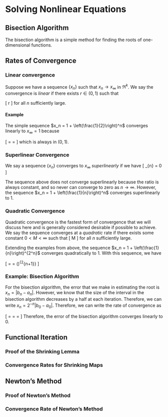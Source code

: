 # Solving Nonlinear Equations

## Bisection Algorithm

The bisection algorithm is a simple method for finding the roots of one-dimensional functions. 

## Rates of Convergence

### Linear convergence

Suppose we have a sequence $\{x_n\}$ such that $x_n\rightarrow x_\infty$ in $\mathfrak{R}^k$. We say the convergence is *linear* if there exists $r\in(0, 1)$ such that 

\[
\frac{\|x_{n+1}-x_\infty\|}{\|x_n-x_\infty\|}\leq r
\]
for all $n$ sufficiently large.

#### Example

The simple sequence $x_n = 1 + \left(\frac{1}{2}\right)^n$ converges linearly to $x_\infty = 1$ because

\[
\frac{\|x_{n+1}-x_\infty\|}{\|x_n-x_\infty\|}
=
\frac{\left(\frac{1}{2}\right)^{n+1}}{\left(\frac{1}{2}\right)^n}
=
\frac{1}{2}
\]
which is always in $(0, 1)$.

### Superlinear Convergence

We say a sequence $\{x_n\}$ converges to $x_\infty$ *superlinearly* if we have
\[
\lim_{n\rightarrow\infty} \frac{\|x_{n+1}-x_\infty\|}{\|x_n-x_\infty\|}
=
0
\]

The sequence above does not converge superlinearly because the ratio is always constant, and so never can converge to zero as $n\rightarrow\infty$. However, the sequence $x_n = 1 + \left(\frac{1}{n}\right)^n$ converges superlinearly to $1$.


### Quadratic Convergence

Quadratic convergence is the fastest form of convergence that we will discuss here and is generally considered desirable if possible to achieve. We say the sequence converges at a *quadratic* rate if there exists some constant $0 < M < \infty$ such that 
\[
\frac{\|x_{n+1}-x_\infty\|}{\|x_n-x_\infty\|^2}\leq M
\]
for all $n$ sufficiently large.

Extending the examples from above, the sequence $x_n = 1 + \left(\frac{1}{n}\right)^{2^n}$ converges quadratically to $1$. With this sequence, we have

\[
\frac{\|x_{n+1}-x_\infty\|}{\|x_n-x_\infty\|^2}
=
\frac{\left(\frac{1}{n+1}\right)^{2^{n+1}}}{\left(\frac{1}{n}\right)^{(2^n)2}}
=
\left(\frac{n}{n+1}\right)^{2^{n+1}}
\leq
1
\]

### Example: Bisection Algorithm

For the bisection algorithm, the error that we make in estimating the root is $x_n = |b_n - a_n|$. However, we know that the size of the interval in the bisection algorithm decreases by a half at each iteration. Therefore, we can write $x_n = 2^{-n}|b_0 - a_0|$. Therefore, we can write the rate of convergence as

\[
\frac{\|x_{n+1}-x_\infty\|}{\|x_n-x_\infty\|}
=
\frac{x_{n+1}}{x_n}
=
\frac{2^{-(n+1)}(b_0-a_0)}{2^{-n}(b_0-a_0)}
=
\frac{1}{2}
\]
Therefore, the error of the bisection algorithm converges linearly to $0$.





## Functional Iteration

### Proof of the Shrinking Lemma

### Convergence Rates for Shrinking Maps


## Newton's Method

### Proof of Newton's Method

### Convergence Rate of Newton's Method







